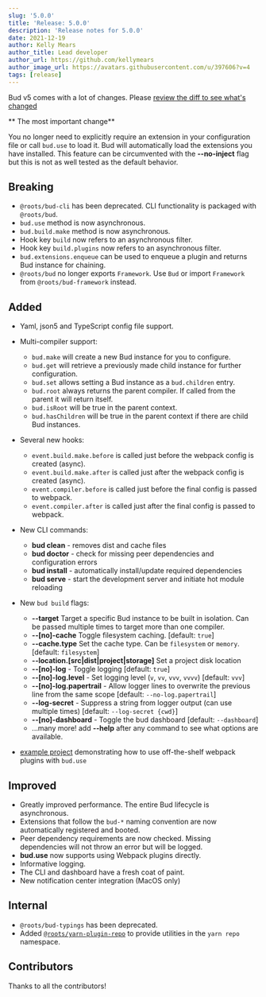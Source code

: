 ```yaml
---
slug: '5.0.0'
title: 'Release: 5.0.0'
description: 'Release notes for 5.0.0'
date: 2021-12-19
author: Kelly Mears
author_title: Lead developer
author_url: https://github.com/kellymears
author_image_url: https://avatars.githubusercontent.com/u/397606?v=4
tags: [release]
---
```



Bud v5 comes with a lot of changes. Please [review the diff to see what's changed](https://github.com/roots/bud/compare/v4.6.0...v5.0.0")

** The most important change**

You no longer need to explicitly require an extension in your
configuration file or call `bud.use` to load it. Bud will
automatically load the extensions you have installed. This
feature can be circumvented with the **--no-inject** flag but
this is not as well tested as the default behavior.

## Breaking

- `@roots/bud-cli` has been deprecated. CLI functionality is packaged with `@roots/bud`.
- `bud.use` method is now asynchronous.
- `bud.build.make` method is now asynchronous.
- Hook key `build` now refers to an asynchronous filter.
- Hook key `build.plugins` now refers to an asynchronous filter.
- `bud.extensions.enqueue` can be used to enqueue a plugin and returns Bud instance for chaining.
- `@roots/bud` no longer exports `Framework`. Use `Bud` or import `Framework` from `@roots/bud-framework` instead.

## Added

- Yaml, json5 and TypeScript config file support.

- Multi-compiler support:

  - `bud.make` will create a new Bud instance for you to configure.
  - `bud.get` will retrieve a previously made child instance for further configuration.
  - `bud.set` allows setting a Bud instance as a `bud.children` entry.
  - `bud.root` always returns the parent compiler. If called from the parent it will return itself.
  - `bud.isRoot` will be true in the parent context.
  - `bud.hasChildren` will be true in the parent context if there are child Bud instances.

- Several new hooks:

  - `event.build.make.before` is called just before the webpack config is created (async).
  - `event.build.make.after` is called just after the webpack config is created (async).
  - `event.compiler.before` is called just before the final config is passed to webpack.
  - `event.compiler.after` is called just after the final config is passed to webpack.

- New CLI commands:

  - **bud clean** - removes dist and cache files
  - **bud doctor** - check for missing peer dependencies and configuration errors
  - **bud install** - automatically install/update required dependencies
  - **bud serve** - start the development server and initiate hot module reloading

- New `bud build` flags:

  - **--target** Target a specific Bud instance to be built in isolation. Can be passed multiple times to target more than one compiler.
  - **--[no]-cache** Toggle filesystem caching. [default: `true`]
  - **--cache.type** Set the cache type. Can be `filesystem` or `memory`. [default: `filesystem`]
  - **--location.[src|dist|project|storage]** Set a project disk location
  - **--[no]-log** - Toggle logging [default: `true`]
  - **--[no]-log.level** - Set logging level (`v`, `vv`, `vvv`, `vvvv`) [default: `vvv`]
  - **--[no]-log.papertrail** - Allow logger lines to overwrite the previous line from the same scope [default: `--no-log.papertrail`]
  - **--log-secret** - Suppress a string from logger output (can use multiple times) [default: `--log-secret {cwd}`]
  - **--[no]-dashboard** - Toggle the bud dashboard [default: `--dashboard`]
  - ...many more! add **--help** after any command to see what options are available.

- [example project](https://github.com/roots/bud/tree/main/examples/webpack-plugin) demonstrating how to use off-the-shelf webpack plugins with `bud.use`

## Improved

- Greatly improved performance. The entire Bud lifecycle is asynchronous.
- Extensions that follow the `bud-*` naming convention are now automatically registered and booted.
- Peer dependency requirements are now checked. Missing dependencies will not throw an error but will be logged.
- **bud.use** now supports using Webpack plugins directly.
- Informative logging.
- The CLI and dashboard have a fresh coat of paint.
- New notification center integration (MacOS only)

## Internal

- `@roots/bud-typings` has been deprecated.
- Added [`@roots/yarn-plugin-repo`](https://github.com/roots/bud/tree/main/.yarn/local) to provide utilities in the `yarn repo` namespace.

## Contributors

Thanks to all the contributors!
